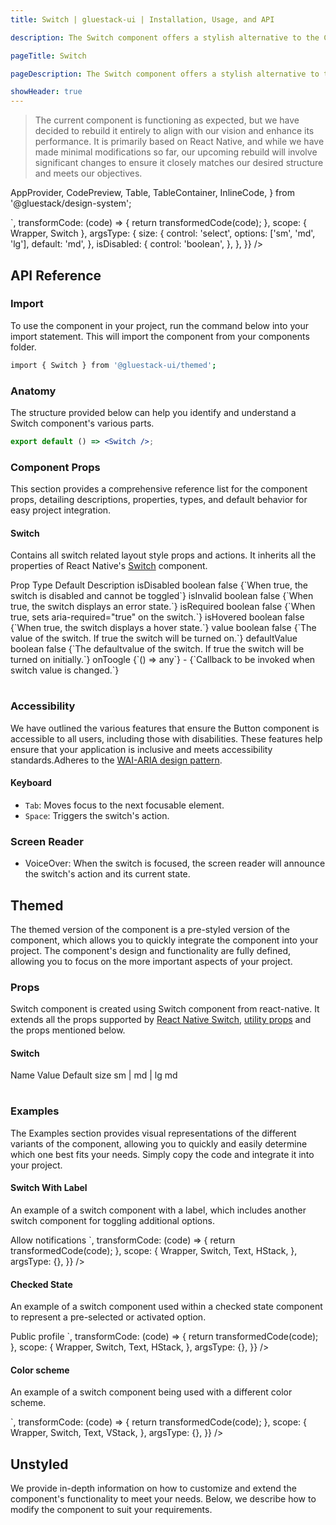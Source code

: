 ```yaml
---
title: Switch | gluestack-ui | Installation, Usage, and API

description: The Switch component offers a stylish alternative to the Checkbox, allowing users to enable or disable an option with a sleek sliding motion. This component is perfect for adding a touch of elegance and interactivity to your user interface.

pageTitle: Switch

pageDescription: The Switch component offers a stylish alternative to the Checkbox, allowing users to enable or disable an option with a sleek sliding motion. This component is perfect for adding a touch of elegance and interactivity to your user interface.

showHeader: true
---
```


> The current component is functioning as expected, but we have decided to rebuild it entirely to align with our vision and enhance its performance. It is primarily based on React Native, and while we have made minimal modifications so far, our upcoming rebuild will involve significant changes to ensure it closely matches our desired structure and meets our objectives.


<Meta title="components/Forms/Switch" />

  AppProvider,
  CodePreview,
  Table,
  TableContainer,
  InlineCode,
} from '@gluestack/design-system';


<AppProvider>
  <CodePreview
    showComponentRenderer={true}
    showArgsController={true}
    metaData={{
      code: `
          <Switch {...props} />
      `,
      transformCode: (code) => {
        return transformedCode(code);
      },
      scope: { Wrapper, Switch },
      argsType: {
        size: {
          control: 'select',
          options: ['sm', 'md', 'lg'],
          default: 'md',
        },
        isDisabled: {
          control: 'boolean',
        },
      },
    }}
  />
</AppProvider>

<br />

## API Reference

### Import

To use the component in your project, run the command below into your import statement. This will import the component from your components folder.

```bash
import { Switch } from '@gluestack-ui/themed';
```

### Anatomy

The structure provided below can help you identify and understand a Switch component's various parts.

```jsx
export default () => <Switch />;
```

### Component Props

This section provides a comprehensive reference list for the component props, detailing descriptions, properties, types, and default behavior for easy project integration.

#### Switch

Contains all switch related layout style props and actions.
It inherits all the properties of React Native's [Switch](https://reactnative.dev/docs/switch) component.

<AppProvider>
  <TableContainer>
    <Table>
      <Table.THead>
        <Table.TR>
          <Table.TH>
            <Table.TText>Prop</Table.TText>
          </Table.TH>
          <Table.TH>
            <Table.TText>Type</Table.TText>
          </Table.TH>
          <Table.TH>
            <Table.TText>Default</Table.TText>
          </Table.TH>
          <Table.TH>
            <Table.TText>Description</Table.TText>
          </Table.TH>
        </Table.TR>
      </Table.THead>
      <Table.TBody>
        <Table.TR>
          <Table.TD>
            <Table.TText>
              <InlineCode>isDisabled</InlineCode>
            </Table.TText>
          </Table.TD>
          <Table.TD>
            <Table.TText>boolean</Table.TText>
          </Table.TD>
          <Table.TD>
            <Table.TText>false</Table.TText>
          </Table.TD>
          <Table.TD>
            <Table.TText>{`When true, the switch is disabled and cannot be toggled`}</Table.TText>
          </Table.TD>
        </Table.TR>
        <Table.TR>
          <Table.TD>
            <Table.TText>
              <InlineCode>isInvalid</InlineCode>
            </Table.TText>
          </Table.TD>
          <Table.TD>
            <Table.TText>boolean</Table.TText>
          </Table.TD>
          <Table.TD>
            <Table.TText>false</Table.TText>
          </Table.TD>
          <Table.TD>
            <Table.TText>{`When true, the switch displays an error state.`}</Table.TText>
          </Table.TD>
        </Table.TR>
        <Table.TR>
          <Table.TD>
            <Table.TText>
              <InlineCode>isRequired</InlineCode>
            </Table.TText>
          </Table.TD>
          <Table.TD>
            <Table.TText>boolean</Table.TText>
          </Table.TD>
          <Table.TD>
            <Table.TText>false</Table.TText>
          </Table.TD>
          <Table.TD>
            <Table.TText>{`When true, sets aria-required="true" on the switch.`}</Table.TText>
          </Table.TD>
        </Table.TR>
        <Table.TR>
          <Table.TD>
            <Table.TText>
              <InlineCode>isHovered</InlineCode>
            </Table.TText>
          </Table.TD>
          <Table.TD>
            <Table.TText>boolean</Table.TText>
          </Table.TD>
          <Table.TD>
            <Table.TText>false</Table.TText>
          </Table.TD>
          <Table.TD>
            <Table.TText>{`When true, the switch displays a hover state.`}</Table.TText>
          </Table.TD>
        </Table.TR>
        <Table.TR>
          <Table.TD>
            <Table.TText>
              <InlineCode>value</InlineCode>
            </Table.TText>
          </Table.TD>
          <Table.TD>
            <Table.TText>boolean</Table.TText>
          </Table.TD>
          <Table.TD>
            <Table.TText>false</Table.TText>
          </Table.TD>
          <Table.TD>
            <Table.TText>{`The value of the switch. If true the switch will be turned on.`}</Table.TText>
          </Table.TD>
        </Table.TR>
        <Table.TR>
          <Table.TD>
            <Table.TText>
              <InlineCode>defaultValue</InlineCode>
            </Table.TText>
          </Table.TD>
          <Table.TD>
            <Table.TText>boolean</Table.TText>
          </Table.TD>
          <Table.TD>
            <Table.TText>false</Table.TText>
          </Table.TD>
          <Table.TD>
            <Table.TText>{`The defaultvalue of the switch. If true the switch will be turned on initially.`}</Table.TText>
          </Table.TD>
        </Table.TR>
        <Table.TR>
          <Table.TD>
            <Table.TText>
              <InlineCode>onToogle</InlineCode>
            </Table.TText>
          </Table.TD>
          <Table.TD>
            <Table.TText>{`() => any`}</Table.TText>
          </Table.TD>
          <Table.TD>
            <Table.TText>-</Table.TText>
          </Table.TD>
          <Table.TD>
            <Table.TText>{`Callback to be invoked when switch value is changed.`}</Table.TText>
          </Table.TD>
        </Table.TR>
      </Table.TBody>
    </Table>
  </TableContainer>
</AppProvider>

### Accessibility

We have outlined the various features that ensure the Button component is accessible to all users, including those with disabilities. These features help ensure that your application is inclusive and meets accessibility standards.Adheres to the [WAI-ARIA design pattern](https://www.w3.org/WAI/ARIA/apg/patterns/switch/).

#### Keyboard

- `Tab`: Moves focus to the next focusable element.
- `Space`: Triggers the switch's action.

### Screen Reader

- VoiceOver: When the switch is focused, the screen reader will announce the switch's action and its current state.

## Themed

The themed version of the component is a pre-styled version of the component, which allows you to quickly integrate the component into your project. The component's design and functionality are fully defined, allowing you to focus on the more important aspects of your project.

### Props

Switch component is created using Switch component from react-native. It extends all the props supported by [React Native Switch](https://reactnative.dev/docs/switch#props), [utility props](/ui/docs/styling/utility-and-sx-props) and the props mentioned below.

#### Switch

<AppProvider>
  <TableContainer>
    <Table>
      <Table.THead>
        <Table.TR>
          <Table.TH>
            <Table.TText>Name</Table.TText>
          </Table.TH>
          <Table.TH>
            <Table.TText>Value</Table.TText>
          </Table.TH>
          <Table.TH>
            <Table.TText>Default</Table.TText>
          </Table.TH>
        </Table.TR>
      </Table.THead>
      <Table.TBody>
        <Table.TR>
          <Table.TD>
            <Table.TText>
              <InlineCode>size</InlineCode>
            </Table.TText>
          </Table.TD>
          <Table.TD>
            <Table.TText>sm | md | lg</Table.TText>
          </Table.TD>
          <Table.TD>
            <Table.TText>md</Table.TText>
          </Table.TD>
        </Table.TR>
      </Table.TBody>
    </Table>
  </TableContainer>
</AppProvider>

### Examples

The Examples section provides visual representations of the different variants of the component, allowing you to quickly and easily determine which one best fits your needs. Simply copy the code and integrate it into your project.

#### Switch With Label

An example of a switch component with a label, which includes another switch component for toggling additional options.

<AppProvider>
  <CodePreview
    showComponentRenderer={true}
    showArgsController={false}
    metaData={{
      code: `
            <HStack space="md">
              <Switch/>
              <Text size="sm" >Allow notifications</Text>
            </HStack>
     `,
      transformCode: (code) => {
        return transformedCode(code);
      },
      scope: {
        Wrapper,
        Switch,
        Text,
        HStack,
      },
      argsType: {},
    }}
  />
</AppProvider>

#### Checked State

An example of a switch component used within a checked state component to represent a pre-selected or activated option.

<AppProvider>
  <CodePreview
    showComponentRenderer={true}
    showArgsController={false}
    metaData={{
      code: `
          <HStack space="md">
              <Switch  defaultValue={true}/>
              <Text size="sm" >Public profile</Text>
          </HStack>
     `,
      transformCode: (code) => {
        return transformedCode(code);
      },
      scope: {
        Wrapper,
        Switch,
        Text,
        HStack,
      },
      argsType: {},
    }}
  />
</AppProvider>

#### Color scheme

An example of a switch component being used with a different color scheme.

<AppProvider>
  <CodePreview
    showComponentRenderer={true}
    showArgsController={false}
    metaData={{
      code: `
          <VStack space="md">
              <Switch      sx={{
            _light: {
              props: {
                trackColor: {
                  false: '$backgroundLight300',
                  true: '$indigo600'
                },
              },
            },
            _dark: {
              props: {
                trackColor: {
                  false: '$backgroundDark700',
                  true: '$indigo600'
                },
              },
            },
          }}/>
              <Switch
              sx={{
            _light: {
              props: {
                trackColor: {
                  false: '$backgroundLight300',
                  true: '$emerald600'
                },
              },
            },
            _dark: {
              props: {
                trackColor: {
                  false: '$backgroundDark700',
                  true: '$emerald600'
                },
              },
            },
          }}/>
          </VStack>
     `,
      transformCode: (code) => {
        return transformedCode(code);
      },
      scope: {
        Wrapper,
        Switch,
        Text,
        VStack,
      },
      argsType: {},
    }}
  />
</AppProvider>

## Unstyled

We provide in-depth information on how to customize and extend the component's functionality to meet your needs. Below, we describe how to modify the component to suit your requirements.

<!--
### Customizing the Switch

We have a function called `createSwitch` which can be used to create a custom switch component. This function takes in a configuration object which contains the styled components that you want to use for the switch. You can refer [gluestack.io/style](https://style.gluestack.io/styleon on how to use styled components.

#### Usage

Default styling of all these components can be found in the `components/core/switch` file. For reference, you can view the [source code](https://github.com/gluestack/gluestack-ui/blob/main/packages/themed/src/components/Switch) of the styled `Switch` components.

```jsx
// import the styles
import { Root } from '../components/core/switch/styled-components';

// import the createSwitch function
import { createSwitch } from '@gluestack-ui/switch';

// Understanding the API
const Switch = createSwitch({
  Root,
});

// Using the switch component
export default () => <Switch />;
```
-->
